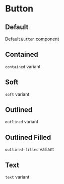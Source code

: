 

<Meta title="Input/Button" component={Button} />

# Button

<Description component={Button} />
<ArgsTable of={Button} />

## Default

Default `Button` component

<Canvas withToolbar>
  <Story name="Default" story={stories.Default} />
</Canvas>

## Contained

`contained` variant

<Canvas withToolbar>
  <Story name="Contained Variant" story={stories.Contained} />
</Canvas>

## Soft

`soft` variant

<Canvas withToolbar>
  <Story name="Soft Variant" story={stories.Soft} />
</Canvas>

## Outlined

`outlined` variant

<Canvas withToolbar>
  <Story name="Outlined Variant" story={stories.Outlined} />
</Canvas>

## Outlined Filled

`outlined-filled` variant

<Canvas withToolbar>
  <Story name="Outlined Filled Variant" story={stories.OutlinedFilled} />
</Canvas>

## Text

`text` variant

<Canvas withToolbar>
  <Story name="Text Variant" story={stories.Text} />
</Canvas>
